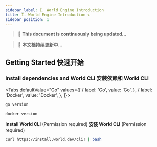 ```yaml
---
sidebar_label: I. World Engine Introduction
title: I. World Engine Introduction ⤵️
sidebar_position: 1
---
```


> 🚀 **This document is continuously being updated...**

> 🚀 **本文档持续更新中...**

## Getting Started 快速开始

### Install dependencies and World CLI 安装依赖和 World CLI


<Tabs defaultValue="Go" values={[
  { label: 'Go', value: 'Go', },
  { label: 'Docker', value: 'Docker', },
]}>


<TabItem value="Go">

```bash
go version
```

</TabItem>

<TabItem value="Docker">

```bash
docker version
```

</TabItem>
</Tabs>

**Install World CLI** (Permission required)
**安装 World CLI** (Permission required)

```bash
curl https://install.world.dev/cli! | bash
```
